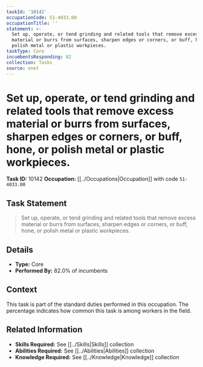 ```yaml
---
taskId: '10142'
occupationCode: 51-4033.00
occupationTitle: ''
statement: >-
  Set up, operate, or tend grinding and related tools that remove excess
  material or burrs from surfaces, sharpen edges or corners, or buff, hone, or
  polish metal or plastic workpieces.
taskType: Core
incumbentsResponding: 82
collection: Tasks
source: onet
---
```

# Set up, operate, or tend grinding and related tools that remove excess material or burrs from surfaces, sharpen edges or corners, or buff, hone, or polish metal or plastic workpieces.

**Task ID:** 10142
**Occupation:** [[../Occupations|Occupation]] with code `51-4033.00`

## Task Statement

> Set up, operate, or tend grinding and related tools that remove excess material or burrs from surfaces, sharpen edges or corners, or buff, hone, or polish metal or plastic workpieces.

## Details

- **Type:** Core
- **Performed By:** 82.0% of incumbents

## Context

This task is part of the standard duties performed in this occupation. The percentage indicates how common this task is among workers in the field.

## Related Information

- **Skills Required:** See [[../Skills|Skills]] collection
- **Abilities Required:** See [[../Abilities|Abilities]] collection
- **Knowledge Required:** See [[../Knowledge|Knowledge]] collection
